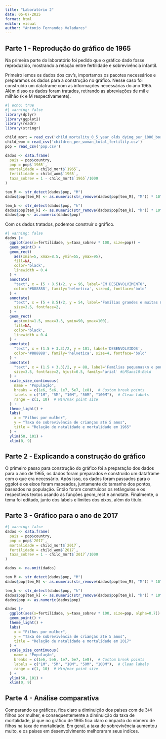 ```yaml
---
title: "Laboratório 2"
date: 05-07-2025
format: html
editor: visual
author: "Antonio Fernandes Valadares"
---
```


## Parte 1 - Reprodução do gráfico de 1965

Na primeira parte do laboratório foi pedido que o gráfico dado fosse reproduzido, mostrando a relação entre fertilidade e sobrevivência infantil.

Primeiro lemos os dados dos csv's, importamos os pacotes necessários e preparamos os dados para a construção no gráfico. Nesse caso foi construído um dataframe com as informações necessárias do ano 1965. Além disso os dados foram tratados, retirando as abreviações de mil e milhão (k e M respectivamente).

```r
#| echo: true
#| warning: false
library(dplyr)
library(ggplot2)
library(readr)
library(stringr)

child_mort = read_csv('child_mortality_0_5_year_olds_dying_per_1000_born.csv')
child_wom = read_csv('children_per_woman_total_fertility.csv')
pop = read_csv('pop.csv')

dados <- data.frame(
  pais = pop$country,
  pop = pop$`1965`,
  mortalidade = child_mort$`1965`,
  fertilidade = child_wom$`1965`,
  taxa_sobrev = 1 - child_mort$`1965`/1000
)

tem_M <- str_detect(dados$pop, "M") 
dados$pop[tem_M] <- as.numeric(str_remove(dados$pop[tem_M], "M")) * 10^6

tem_k <- str_detect(dados$pop, "k") 
dados$pop[tem_k] <- as.numeric(str_remove(dados$pop[tem_k], "k")) * 10^3
dados$pop <- as.numeric(dados$pop)
```

Com os dados tratados, podemos construir o gráfico.

```r
#| warning: false
dados |>
  ggplot(aes(x=fertilidade, y=taxa_sobrev * 100, size=pop)) +
  geom_point() +
  geom_rect(
    aes(xmin=5, xmax=8.5, ymin=55, ymax=95),
    fill=NA,
    color='black',
    linewidth = 0.4
  ) +
  annotate(
    "text", x = (5 + 8.5)/2, y = 96, label='EM DESENVOLVIMENTO',
    color='#888888', family='helvetica', size=4, fontface='bold'
  ) +
  annotate(
    "text", x = (5 + 8.5)/2, y = 54, label='Famílias grandes e muitas mortes infantis',
    size=3.5, fontface=2,
  ) +
  geom_rect(
    aes(xmin=1.5, xmax=3.3, ymin=90, ymax=100),
    fill=NA,
    color='black',
    linewidth = 0.4
  ) +
  annotate(
    "text", x = (1.5 + 3.3)/2, y = 101, label='DESENVOLVIDOS',
    color='#888888', family='helvetica', size=4, fontface='bold'
  ) +
  annotate(
    "text", x = (1.5 + 3.3)/2, y = 88, label='Famílias pequenas\n e poucas mortes infantis',
    size=3.5, fontface=2, hjust=0.5, family='arial' #LMSans10-Bold
  ) +
  scale_size_continuous(
    name = "População",
    breaks = c(1e6, 5e6, 1e7, 5e7, 1e8),  # Custom break points
    labels = c("1M", "5M", "10M", "50M", "100M"),  # Clean labels
    range = c(1, 10)  # Min/max point size
  ) +
  theme_light() +
  labs(
    x = "Filhos por mulher",
    y = "Taxa de sobrevivência de crianças até 5 anos",
    title = "Relação de natalidade e mortalidade em 1965"
  ) +
  ylim(50, 101) +
  xlim(0, 9)
```

## Parte 2 - Explicando a construção do gráfico

O primeiro passo para construção do gráfico foi a preparação dos dados para o ano de 1965, os dados foram preparados e construído um dataframe com o que era necessário. Após isso, os dados foram passados para o ggplot e os eixos foram mapeados, juntamente do tamanho dos pontos, baseados na população. Então foram construídos os retãngulos e os respectivos textos usando as funções geom_rect e annotate. Finalmente, o tema foi editado, junto dos labels e limites dos eixos, além do titulo.

## Parte 3 - Gráfico para o ano de 2017

```r
#| warning: false
dados <- data.frame(
  pais = pop$country,
  pop = pop$`2017`,
  mortalidade = child_mort$`2017`,
  fertilidade = child_wom$`2017`,
  taxa_sobrev = 1 - child_mort$`2017`/1000
)

dados <- na.omit(dados)

tem_M <- str_detect(dados$pop, "M") 
dados$pop[tem_M] <- as.numeric(str_remove(dados$pop[tem_M], "M")) * 10^6

tem_k <- str_detect(dados$pop, "k") 
dados$pop[tem_k] <- as.numeric(str_remove(dados$pop[tem_k], "k")) * 10^3
dados$pop <- as.numeric(dados$pop)

dados |>
  ggplot(aes(x=fertilidade, y=taxa_sobrev * 100, size=pop, alpha=0.7)) +
  geom_point() +
  theme_light() +
  labs(
    x = "Filhos por mulher",
    y = "Taxa de sobrevivência de crianças até 5 anos",
    title = "Relação de natalidade e mortalidade em 2017"
  ) +
  scale_size_continuous(
    name = "População",
    breaks = c(1e6, 5e6, 1e7, 5e7, 1e8),  # Custom break points
    labels = c("1M", "5M", "10M", "50M", "100M"),  # Clean labels
    range = c(1, 10)  # Min/max point size
  ) +
  ylim(50, 101) +
  xlim(0, 9)
```

## Parte 4 - Análise comparativa

Comparando os gráficos, fica claro a diminuição dos paises com de 3/4 filhos por mulher, e consequentemente a diminuição da taxa de mortalidade, já que no gráfico de 1965 fica claro o impacto do número de filhos na taxa de mortalidade. Em geral, a taxa de sobrevivência aumentou muito, e os países em desenvolvimento melhoraram seus indíces.
